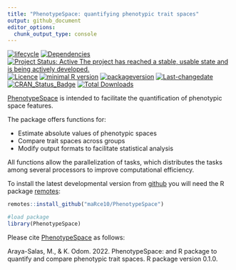 ```yaml
---
title: "PhenotypeSpace: quantifying phenotypic trait spaces"
output: github_document
editor_options: 
  chunk_output_type: console
---
```


<!-- README.md is generated from README.Rmd. Please edit that file -->

[![lifecycle](https://img.shields.io/badge/lifecycle-maturing-brightgreen.svg)](https://lifecycle.r-lib.org/articles/stages.html) [![Dependencies](https://tinyverse.netlify.com/badge/PhenotypeSpace)](https://cran.r-project.org/package=PhenotypeSpace) [![Project Status: Active  The project has reached a stable, usable state and is being actively developed.](https://www.repostatus.org/badges/latest/active.svg)](https://www.repostatus.org/#active) [![Licence](https://img.shields.io/badge/licence-GPL--3-blue.svg)](https://www.gnu.org/licenses/gpl-3.0.en.html) [![minimal R version](https://img.shields.io/badge/R%3E%3D-3.2.4-6666ff.svg)](https://cran.r-project.org/) [![packageversion](https://img.shields.io/badge/Package%20version-0.1.0-orange.svg?style=flat-square)](commits/develop) [![Last-changedate](https://img.shields.io/badge/last%20change-`r gsub('-', '--', Sys.Date())`-yellowgreen.svg)](/commits/master) [![CRAN_Status_Badge](https://www.r-pkg.org/badges/version/PhenotypeSpace)](https://cran.r-project.org/package=PhenotypeSpace)
[![Total Downloads](https://cranlogs.r-pkg.org/badges/grand-total/PhenotypeSpace)](https://cranlogs.r-pkg.org/badges/grand-total/PhenotypeSpace)


[PhenotypeSpace](https://github.com/maRce10/PhenotypeSpace) is intended to facilitate the quantification of phenotypic space features.

The package offers functions for:

   - Estimate absolute values of phenotypic spaces
   - Compare trait spaces across groups
   - Modify output formats to facilitate statistical analysis
   
All functions allow the parallelization of tasks, which distributes the tasks among several processors to improve computational efficiency. 


To install the latest developmental version from [github](https://github.com/) you will need the R package [remotes](https://cran.r-project.org/package=remotes):

```r
remotes::install_github("maRce10/PhenotypeSpace")

#load package
library(PhenotypeSpace)

```

Please cite [PhenotypeSpace](https://github.com/maRce10/PhenotypeSpace) as follows:

Araya-Salas, M., & K. Odom. 2022. PhenotypeSpace: and R package to quantify and compare phenotypic trait spaces. R package version 0.1.0.

